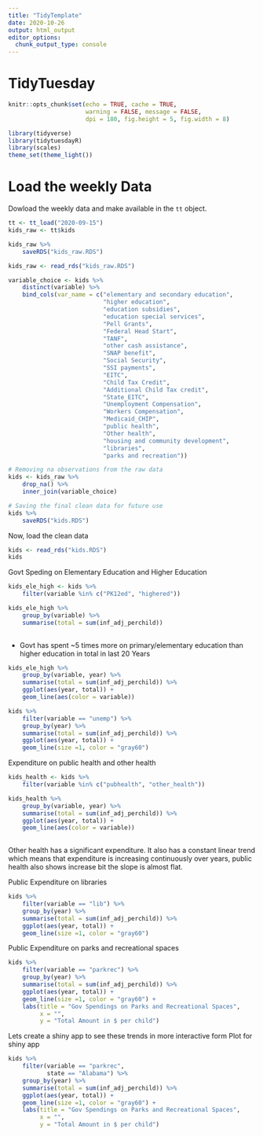 ```yaml
---
title: "TidyTemplate"
date: 2020-10-26
output: html_output
editor_options: 
  chunk_output_type: console
---
```


# TidyTuesday


```r

knitr::opts_chunk$set(echo = TRUE, cache = TRUE,
                      warning = FALSE, message = FALSE,
                      dpi = 180, fig.height = 5, fig.width = 8)

library(tidyverse)
library(tidytuesdayR)
library(scales)
theme_set(theme_light())
```

# Load the weekly Data

Dowload the weekly data and make available in the `tt` object.

```r

tt <- tt_load("2020-09-15")
kids_raw <- tt$kids

kids_raw %>% 
    saveRDS("kids_raw.RDS")

kids_raw <- read_rds("kids_raw.RDS")

variable_choice <- kids %>% 
    distinct(variable) %>% 
    bind_cols(var_name = c("elementary and secondary education",
                           "higher education",
                           "education subsidies",
                           "education special services",
                           "Pell Grants",
                           "Federal Head Start",
                           "TANF",
                           "other cash assistance",
                           "SNAP benefit",
                           "Social Security",
                           "SSI payments",
                           "EITC",
                           "Child Tax Credit",
                           "Additional Child Tax credit",
                           "State_EITC",
                           "Unemployment Compensation",
                           "Workers Compensation",
                           "Medicaid_CHIP",
                           "public health",
                           "Other health",
                           "housing and community development",
                           "libraries",
                           "parks and recreation"))

# Removing na observations from the raw data
kids <- kids_raw %>% 
    drop_na() %>% 
    inner_join(variable_choice)

# Saving the final clean data for future use
kids %>% 
    saveRDS("kids.RDS")
```

Now, load the clean data
```r
kids <- read_rds("kids.RDS")
kids

```

Govt Speding on Elementary Education and Higher Education
```r
kids_ele_high <- kids %>% 
    filter(variable %in% c("PK12ed", "highered"))

kids_ele_high %>% 
    group_by(variable) %>% 
    summarise(total = sum(inf_adj_perchild))
    
```

* Govt has spent ~5 times more on primary/elementary education than higher education in total in last 20 Years
```r
kids_ele_high %>% 
    group_by(variable, year) %>% 
    summarise(total = sum(inf_adj_perchild)) %>% 
    ggplot(aes(year, total)) +
    geom_line(aes(color = variable))

```

```r
kids %>% 
    filter(variable == "unemp") %>% 
    group_by(year) %>% 
    summarise(total = sum(inf_adj_perchild)) %>% 
    ggplot(aes(year, total)) +
    geom_line(size =1, color = "gray60")
```

Expenditure on public health and other health
```r
kids_health <- kids %>% 
    filter(variable %in% c("pubhealth", "other_health"))

kids_health %>% 
    group_by(variable, year) %>% 
    summarise(total = sum(inf_adj_perchild)) %>% 
    ggplot(aes(year, total)) +
    geom_line(aes(color = variable))
        
```

Other health has a significant expenditure. It also has a constant linear trend which means that expenditure is increasing continuously over years, public health also shows increase bit the slope is almost flat.

Public Expenditure on libraries
```r
kids %>% 
    filter(variable == "lib") %>% 
    group_by(year) %>% 
    summarise(total = sum(inf_adj_perchild)) %>% 
    ggplot(aes(year, total)) +
    geom_line(size =1, color = "gray60")
```

Public Expenditure on parks and recreational spaces
```r
kids %>% 
    filter(variable == "parkrec") %>% 
    group_by(year) %>% 
    summarise(total = sum(inf_adj_perchild)) %>% 
    ggplot(aes(year, total)) +
    geom_line(size =1, color = "gray60") +
    labs(title = "Gov Spendings on Parks and Recreational Spaces",
         x = "",
         y = "Total Amount in $ per child")
```

Lets create a shiny app to see these trends in more interactive form
Plot for shiny app
```r
kids %>% 
    filter(variable == "parkrec",
           state == "Alabama") %>%
    group_by(year) %>% 
    summarise(total = sum(inf_adj_perchild)) %>% 
    ggplot(aes(year, total)) +
    geom_line(size =1, color = "gray60") +
    labs(title = "Gov Spendings on Parks and Recreational Spaces",
         x = "",
         y = "Total Amount in $ per child")
```

